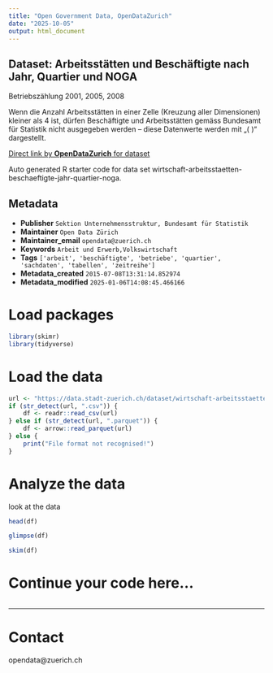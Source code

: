 ```yaml
---
title: "Open Government Data, OpenDataZurich"
date: "2025-10-05"
output: html_document
---
```


## Dataset: Arbeitsstätten und Beschäftigte nach Jahr, Quartier und NOGA

Betriebszählung 2001, 2005, 2008

Wenn die Anzahl Arbeitsstätten in einer Zelle (Kreuzung aller Dimensionen) kleiner als 4 ist, dürfen Beschäftigte und Arbeitsstätten gemäss Bundesamt für Statistik nicht ausgegeben werden – diese Datenwerte werden mit „( )“ dargestellt.  
  



[Direct link by **OpenDataZurich** for dataset](https://data.stadt-zuerich.ch/dataset/wirtschaft-arbeitsstaetten-beschaeftigte-jahr-quartier-noga)

Auto generated R starter code for data set wirtschaft-arbeitsstaetten-beschaeftigte-jahr-quartier-noga.

## Metadata

- **Publisher** `Sektion Unternehmensstruktur, Bundesamt für Statistik`
- **Maintainer** `Open Data Zürich`
- **Maintainer_email** `opendata@zuerich.ch`
- **Keywords** `Arbeit und Erwerb,​​Volks​­wirt​­schaft`
- **Tags** `['arbeit', 'beschäftigte', 'betriebe', 'quartier', 'sachdaten', 'tabellen', 'zeitreihe']`
- **Metadata_created** `2015-07-08T13:31:14.852974`
- **Metadata_modified** `2025-01-06T14:08:45.466166`


# Load packages

```r
library(skimr)
library(tidyverse)
```

# Load the data

```r
url <- "https://data.stadt-zuerich.ch/dataset/wirtschaft-arbeitsstaetten-beschaeftigte-jahr-quartier-noga/download/arbeitsstaetten_beschaeftigte_jahr_quartier_noga.csv"
if (str_detect(url, ".csv")) {
    df <- readr::read_csv(url)
} else if (str_detect(url, ".parquet")) {
    df <- arrow::read_parquet(url)
} else {
    print("File format not recognised!")
}
```

# Analyze the data

look at the data
```r
head(df)
```

```r
glimpse(df)
```

```r
skim(df)
```

# Continue your code here...

```r

```

------------------------------------------------------------------------

# Contact

opendata@zuerich.ch
